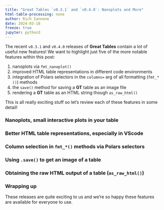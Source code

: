 ```yaml
---
title: "Great Tables `v0.3.1` and `v0.4.0`: Nanoplots and More"
html-table-processing: none
author: Rich Iannone
date: 2024-03-18
freeze: true
jupyter: python3
---
```


The recent `v0.3.1` and `v0.4.0` releases of **Great Tables** contain a lot of useful new features! We want to highlight just five of the more notable features within this post:

1. nanoplots via `fmt_nanoplot()`
2. improved HTML table representations in different code environments
3. integration of Polars selectors in the `columns=` arg of all formatting (`fmt_*()`) methods
4. the `save()` method for saving a **GT** table as an image file
5. rendering a **GT** table as an HTML string though `as_raw_html()`

This is all really exciting stuff so let's review each of these features in some detail!

### Nanoplots, small interactive plots in your table



### Better HTML table representations, especially in VScode



### Column selection in `fmt_*()` methods via Polars selectors



### Using `.save()` to get an image of a table



### Obtaining the raw HTML output of a table (`as_raw_html()`)



### Wrapping up

These releases are quite exciting to us and we're so happy these features are available for everyone to use.
